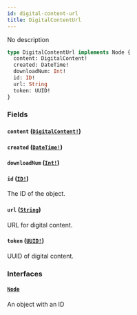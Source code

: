 ```yaml
---
id: digital-content-url
title: DigitalContentUrl
---
```


No description

```graphql
type DigitalContentUrl implements Node {
  content: DigitalContent!
  created: DateTime!
  downloadNum: Int!
  id: ID!
  url: String
  token: UUID!
}
```

### Fields

#### `content` ([`DigitalContent!`](/docs/developer/api-reference/objects/digital-content))

#### `created` ([`DateTime!`](/docs/developer/api-reference/scalars/date-time))

#### `downloadNum` ([`Int!`](/docs/developer/api-reference/scalars/int))

#### `id` ([`ID!`](/docs/developer/api-reference/scalars/id))

The ID of the object.

#### `url` ([`String`](/docs/developer/api-reference/scalars/string))

URL for digital content.

#### `token` ([`UUID!`](/docs/developer/api-reference/scalars/uuid))

UUID of digital content.

### Interfaces

#### [`Node`](/docs/developer/api-reference/interfaces/node)

An object with an ID
